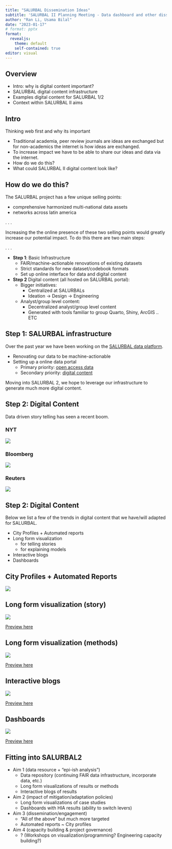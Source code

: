 ```yaml
---
title: "SALURBAL Dissemination Ideas"
subtitle: 'SALURBAL II Planning Meeting - Data dashboard and other dissemination'
author: "Ran Li, Usama Bilal"
date: "2023-01-17"
# format: pptx
format:
  revealjs:
    theme: default
    self-contained: true
editor: visual
---
```


## Overview {.smaller}

-   Intro: why is digital content important?
-   SALURBAL digital content infrastructure
-   Examples digital content for SALURBAL 1/2
-   Context within SALURBAL II aims

## Intro {.smaller}

Thinking web first and why its important

::: incremental
-   Traditional academia, peer review journals are ideas are exchanged but for non-academics the internet is how ideas are exchanged.
-   To increase impact we have to be able to share our ideas and data via the internet.
-   How do we do this?
-   What could SALURBAL II digital content look like?
:::

## How do we do this? {.smaller .scrollable}

The SALURBAL project has a few unique selling points:

-   comprehensive harmonized multi-national data assets
-   networks across latin america

. . .

Increasing the the online presence of these two selling points would greatly increase our potential impact. To do this there are two main steps:

. . .

-   **Step 1**: Basic Infrastructure
    -   FAIR/machine-actionable renovations of existing datasets
    -   Strict standards for new dataset/codebook formats
    -   Set up online interface for data and digital content
-   **Step 2** Digital content (all hosted on SALURBAL portal):
    -   Bigger initiatives:
        -   Centralized at SALURBALs
        -   Ideation -\> Design -\> Engineering
    -   Analyst/group level content:
        -   Decentralized analyst/group level content
        -   Generated with tools familiar to group Quarto, Shiny, ArcGIS .. ETC

## Step 1: SALURBAL infrastructure {.smaller .scrollable}

Over the past year we have been working on the [SALURBAL data platform](https://data.lacurbanhealth.org/){preview-link="true"}.

-   Renovating our data to be machine-actionable
-   Setting up a online data portal
    -   Primary priority: [open access data](https://data.lacurbanhealth.org/data/catalog){preview-link="true"}
    -   Secondary priority: [digital content](https://data.lacurbanhealth.org/tools){preview-link="true"}

Moving into SALURBAL 2, we hope to leverage our infrastructure to generate much more digital content.

## Step 2: Digital Content {.smaller .scrollable}

Data driven story telling has seen a recent boom.

::: panel-tabset
### NYT

![](images/image-236480019.png)

### Bloomberg

![](images/image-1514986386.png)

### Reuters

![](images/image-489945133.png)
:::

## Step 2: Digital Content {.smaller}

Below we list a few of the trends in digital content that we have/will adapted for SALURBAL.

-   City Profiles + Automated reports
-   Long form visualization
    -   for telling stories
    -   for explaining models
-   Interactive blogs
-   Dashboards

## City Profiles + Automated Reports {.smaller}

![](images/image-83481932.png)

## Long form visualization (story) {.smaller}

![](images/image-871546344.png)

[Preview here](https://pudding.cool/projects/heat-records/){preview-link="true"}

## Long form visualization (methods) {.smaller}

![](images/image-565701922.png)

[Preview here](https://pair.withgoogle.com/explorables/hidden-bias/){preview-link="true"}

## Interactive blogs {.smaller}

![](images/image-63602388.png)

[Preview here](https://pudding.cool/projects/flooding/visuals/){preview-link="true"}

## Dashboards {.smaller}

![](images/image-1428825056.png)

[Preview here](https://ambitiontoaction.net/scan_tool/){preview-link="true"}

## Fitting into SALURBAL2 {.smaller .scrollable}

-   Aim 1 (data resource + "epi-ish analysis")
    -   Data repository (continuing FAIR data infrastructure, incorporate data, etc.)
    -   Long form visualizations of results or methods
    -   Interactive blogs of results
-   Aim 2 (impact of mitigation/adaptation policies)
    -   Long form visualizations of case studies
    -   Dashboards with HIA results (ability to switch levers)
-   Aim 3 (dissemination/engagement)
    -   "All of the above" but much more targeted
    -   Automated reports \~ City profiles
-   Aim 4 (capacity building & project governance)
    -   ? (Workshops on visualization/programming? Engineering capacity building?)

